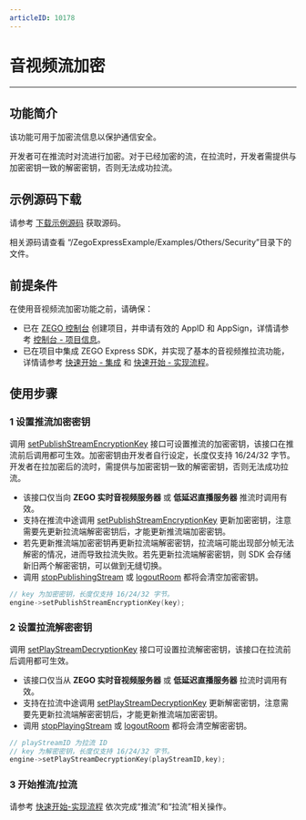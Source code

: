 ```yaml
---
articleID: 10178
---
```

# 音视频流加密

- - -

## 功能简介

该功能可用于加密流信息以保护通信安全。

开发者可在推流时对流进行加密。对于已经加密的流，在拉流时，开发者需提供与加密密钥一致的解密密钥，否则无法成功拉流。

## 示例源码下载

请参考 [下载示例源码](!DownloadDemo/DownloadDemo) 获取源码。

相关源码请查看 “/ZegoExpressExample/Examples/Others/Security”目录下的文件。

## 前提条件

在使用音视频流加密功能之前，请确保：

- 已在 [ZEGO 控制台](https://console.zego.im) 创建项目，并申请有效的 AppID 和 AppSign，详情请参考 [控制台 - 项目信息](/console/project-info)。
- 已在项目中集成 ZEGO Express SDK，并实现了基本的音视频推拉流功能，详情请参考 [快速开始 - 集成](!Integration/SDK_Integration) 和 [快速开始 - 实现流程](!Integration/Solution_Implementation)。


## 使用步骤

### 1 设置推流加密密钥

调用 [setPublishStreamEncryptionKey](@setPublishStreamEncryptionKey) 接口可设置推流的加密密钥，该接口在推流前后调用都可生效。加密密钥由开发者自行设定，长度仅支持 16/24/32 字节。开发者在拉加密后的流时，需提供与加密密钥一致的解密密钥，否则无法成功拉流。

<Warning title="注意">

- 该接口仅当向 **ZEGO 实时音视频服务器** 或 **低延迟直播服务器** 推流时调用有效。
- 支持在推流中途调用 [setPublishStreamEncryptionKey](@setPublishStreamEncryptionKey) 更新加密密钥，注意需要先更新拉流端解密密钥后，才能更新推流端加密密钥。
- 若先更新推流端加密密钥再更新拉流端解密密钥，拉流端可能出现部分帧无法解密的情况，进而导致拉流失败。若先更新拉流端解密密钥，则 SDK 会存储新旧两个解密密钥，可以做到无缝切换。
- 调用 [stopPublishingStream](@stopPublishingStream) 或 [logoutRoom](@logoutRoom) 都将会清空加密密钥。

</Warning>


```cpp
// key 为加密密钥，长度仅支持 16/24/32 字节。
engine->setPublishStreamEncryptionKey(key);
```

### 2 设置拉流解密密钥

调用 [setPlayStreamDecryptionKey](@setPlayStreamDecryptionKey) 接口可设置拉流解密密钥，该接口在拉流前后调用都可生效。

<Warning title="注意">

- 该接口仅当从 **ZEGO 实时音视频服务器** 或 **低延迟直播服务器** 拉流时调用有效。
- 支持在拉流中途调用 [setPlayStreamDecryptionKey](@setPlayStreamDecryptionKey) 更新解密密钥，注意需要先更新拉流端解密密钥后，才能更新推流端加密密钥。
- 调用 [stopPlayingStream](@stopPlayingStream) 或 [logoutRoom](@logoutRoom) 都将会清空解密密钥。

</Warning>

```cpp
// playStreamID 为拉流 ID
// key 为解密密钥，长度仅支持 16/24/32 字节。
engine->setPlayStreamDecryptionKey(playStreamID,key);
```

### 3 开始推流/拉流

请参考 [快速开始-实现流程](!Integration/Solution_Implementation#publishingStream) 依次完成“推流”和“拉流”相关操作。
